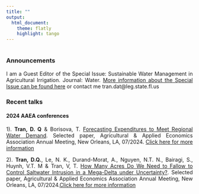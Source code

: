 ```yaml
---
title: ""
output: 
  html_document:
    theme: flatly
    highlight: tango
---
```


#
#
<link rel="stylesheet" href="style.css" type="text/css">


<style>
body {
text-align: justify}
</style>


### **Announcements**
I am a Guest Editor of the Special Issue: Sustainable Water Management in Agricultural Irrigation. Journal: Water. [More information about the Special Issue can be found here](https://www.mdpi.com/journal/water/special_issues/JD60IDD43H) or contact me tran.dat@leg.state.fl.us



### **Recent talks**


#### **2024 AAEA conferences**

1). **Tran, D. Q** & Borisova, T. [Forecasting Expenditures to Meet Regional Water Demand](https://ageconsearch.umn.edu/record/343688/files/28291.pdf). Selected paper, Agricultural & Applied Economics Association Annual Meeting, New Orleans, LA, 07/2024. [Click here for more information](https://ageconsearch.umn.edu/record/343688/files/28291.pdf)

2). **Tran, D.Q.**, Le, N. K., Durand-Morat, A., Nguyen, N.T. N., Bairagi, S., Huynh, V.T. M & Tran, V, T. [How Many Acres Do We Need to Fallow to Control Saltwater Intrusion in a Mega-Delta under Uncertainty?](https://ageconsearch.umn.edu/record/343689/files/28293.pdf). Selected paper, Agricultural & Applied Economics Association Annual Meeting, New Orleans, LA, 07/2024.[Click here for more information](https://ageconsearch.umn.edu/record/343689/files/28293.pdf)
